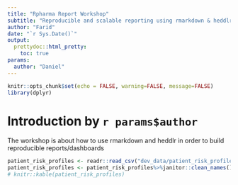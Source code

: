 ```yaml
---
title: "Rpharma Report Workshop"
subtitle: "Reproducible and scalable reporting using rmarkdown & heddlr"
author: "Farid"
date: "`r Sys.Date()`"
output: 
  prettydoc::html_pretty:
    toc: true
params:
  author: "Daniel"
---
```


```r
knitr::opts_chunk$set(echo = FALSE, warning=FALSE, message=FALSE)
library(dplyr)
```

# Introduction by `r params$author`

The workshop is about how to use rmarkdown and heddlr in order to build reproducible reports/dashboards 


```r
patient_risk_profiles <- readr::read_csv("dev_data/patient_risk_profiles.csv")
patient_risk_profiles <- patient_risk_profiles%>%janitor::clean_names()
# knitr::kable(patient_risk_profiles)
```





